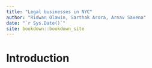 ```yaml
--- 
title: "Legal businesses in NYC"
author: "Ridwan Olawin, Sarthak Arora, Arnav Saxena"
date: "`r Sys.Date()`"
site: bookdown::bookdown_site
---
```


# Introduction

